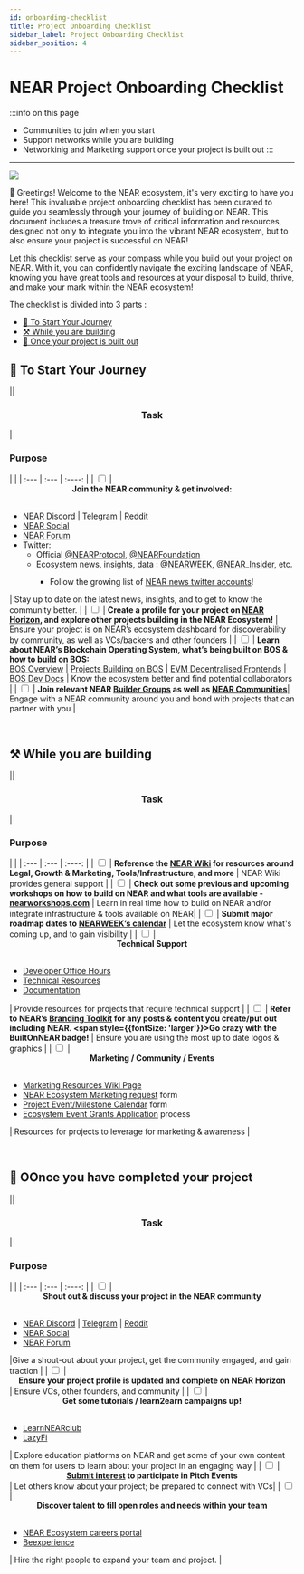 ```yaml
---
id: onboarding-checklist
title: Project Onboarding Checklist
sidebar_label: Project Onboarding Checklist
sidebar_position: 4
---
```


# NEAR Project Onboarding Checklist

:::info on this page
* Communities to join when you start
* Support networks while you are building
* Networkinig and Marketing support once your project is built out
:::


---

![](https://s3.us-east-2.amazonaws.com/nearhorizon.assets/wiki/onboard-checklist_banner.png)

👋 Greetings! Welcome to the NEAR ecosystem, it's very exciting to have you here! This invaluable project onboarding checklist has been curated to guide you seamlessly through your journey of building on NEAR. This document includes a treasure trove of critical information and resources, designed not only to integrate you into the vibrant NEAR ecosystem, but to also ensure your project is successful on NEAR!

Let this checklist serve as your compass while you build out your project on NEAR. With it, you can confidently navigate the exciting landscape of NEAR, knowing you have great tools and resources at your disposal to build, thrive, and make your mark within the NEAR ecosystem!

The checklist is divided into 3 parts :
<ul> 
  <li><a href="#-to-start-your-journey">🏁 To Start Your Journey</a></li>
  <li><a href="#️-while-you-are-building">⚒️ While you are building</a></li>
  <li><a href="#-once-your-project-is-built-out">🚀 Once your project is built out</a></li>
</ul>



## 🏁 To Start Your Journey

|| <center><h3><strong>Task</strong></h3></center>   | <h3><strong>Purpose</strong></h3> | |
| :--- | :--- |    :----: | 
| <input type="checkbox" className="onboardCheck" name=""/> |<center><strong>Join the NEAR community & get involved: </strong></center> <br/> <ul><li><a href="https://discord.com/invite/UY9Xf2k">NEAR Discord</a> \| <a href="https://t.me/cryptonear">Telegram</a> \| <a href="https://www.reddit.com/r/nearprotocol/">Reddit</a></li><li><a href="https://near.social/">NEAR Social</a></li><li><a href="https://gov.near.org/">NEAR Forum</a></li><li>Twitter:<ul><li>Official <a href="https://twitter.com/nearprotocol">@NEARProtocol</a>, <a href="https://twitter.com/NEARFoundation">@NEARFoundation </a></li><li>Ecosystem news, insights, data : <a href="https://twitter.com/NEARWEEK">@NEARWEEK</a>, <a href="https://twitter.com/near_insider">@NEAR_Insider</a>, etc.</li><ul><li>Follow the growing list of <a href="https://twitter.com/i/lists/1590678464478208001">NEAR news twitter accounts</a>!</li></ul></ul></li></ul>| Stay up to date on the latest news, insights, and to get to know the community better.       | 
| <input type="checkbox" className="onboardCheck" name=""/> | **Create a profile for your project on <a href="https://near.org/horizon">NEAR Horizon</a>, and explore other projects building in the NEAR Ecosystem!**    | Ensure your project is on NEAR’s ecosystem dashboard for discoverability by community, as well as VCs/backers and other founders     |
| <input type="checkbox" className="onboardCheck" name=""/> | **Learn about NEAR’s Blockchain Operating System, what’s being built on BOS & how to build on BOS:** <br/><a href="https://youtu.be/NGX4_ZlzFzs">BOS Overview</a> \| <a href="https://youtu.be/ImKMvoD0W14">Projects Building on BOS</a> \| <a href="https://bos.gg/#/">EVM Decentralised Frontends</a> \| <a href="https://docs.near.org/bos">BOS Dev Docs</a> | Know the ecosystem better and find potential collaborators    |
| <input type="checkbox" className="onboardCheck" name=""/> | **Join relevant NEAR [Builder Groups](https://www.nearbuilders.com/) as well as [NEAR Communities](https://wiki.near.org/ecosystem/communities)**| Engage with a NEAR community around you and bond with projects that can partner with you       | 

<br/>

## ⚒️ While you are building

|| <center><h3><strong>Task</strong></h3></center>   | <h3><strong>Purpose</strong></h3> | |
| :--- | :--- |    :----: | 
| <input type="checkbox" className="onboardCheck" name=""/> | **Reference the [NEAR Wiki](https://wiki.near.org/) for resources around Legal, Growth & Marketing, Tools/Infrastructure, and more** | NEAR Wiki provides general support |
| <input type="checkbox" className="onboardCheck" name=""/> | **Check out some previous and upcoming workshops on how to build on NEAR and what tools are available - [nearworkshops.com](https://www.nearworkshops.com/)** | Learn in real time how to build on NEAR and/or integrate infrastructure & tools available on NEAR|
| <input type="checkbox" className="onboardCheck" name=""/> | **Submit major roadmap dates to [NEARWEEK’s calendar](https://nearweek.com/calendar)** | Let the ecosystem know what's coming up, and to gain visibility         | 
| <input type="checkbox" className="onboardCheck" name=""/> | <center><strong>Technical Support</strong></center> <br/><ul><li><a href="https://near.org/developers/get-help/office-hours/">Developer Office Hours</a></li><li><a href="https://wiki.near.org/development/tech-resources">Technical Resources</a></li><li><a href="https://docs.near.org/">Documentation</a></li></ul>| Provide resources for projects that require technical support |
| <input type="checkbox" className="onboardCheck" name=""/> | **Refer to NEAR’s [Branding Toolkit](https://near.org/brand) for any posts & content you create/put out including NEAR. <span style={{fontSize: 'larger'}}>Go crazy with the BuiltOnNEAR badge!</span>** | Ensure you are using the most up to date logos & graphics | 
| <input type="checkbox" className="onboardCheck" name=""/> | <center><strong>Marketing / Community / Events</strong></center><br/> <ul><li><a href="https://wiki.near.org/support/growth">Marketing Resources Wiki Page</a></li><li><a href="https://drive.google.com/file/d/1NsMDzKxFHoKopgEOpf2JGVXI8NzvDrsc/view">NEAR Ecosystem Marketing request</a> form</li><li><a href="https://4efdmh2cgdi.typeform.com/NEARWEEK-event?typeform-source=nearweek.com">Project Event/Milestone Calendar</a> form</li><li><a href="https://wiki.near.org/support/growth#gtmevent-funding">Ecosystem Event Grants Application</a> process</li></ul>| Resources for projects to leverage for marketing & awareness | 


<br/>

## 🚀 OOnce you have completed your project

|| <center><h3><strong>Task</strong></h3></center>   | <h3><strong>Purpose</strong></h3> | |
| :--- | :--- |    :----: |
| <input type="checkbox" className="onboardCheck" name=""/> |<center><strong>Shout out & discuss your project in the NEAR community </strong></center><br/><ul><li><a href="https://discord.com/invite/UY9Xf2k">NEAR Discord</a> \| <a href="https://t.me/cryptonear">Telegram</a> \| <a href="https://www.reddit.com/r/nearprotocol/">Reddit</a></li><li><a href="https://near.social/">NEAR Social</a></li><li><a href="https://gov.near.org/">NEAR Forum</a></li></ul>|Give a shout-out about your project, get the community engaged, and gain traction | 
| <input type="checkbox" className="onboardCheck" name=""/> | <center><strong>Ensure your project profile is updated and complete on NEAR Horizon</strong></center>   | Ensure VCs, other founders, and community  |
| <input type="checkbox" className="onboardCheck" name=""/> | <center><strong>Get some tutorials / learn2earn campaigns up!</strong></center><br/><ul><li><a href="https://learnnear.club/">LearnNEARclub</a></li><li><a href="https://app.lazyfi.gg/">LazyFi</a></li></ul>| Explore education platforms on NEAR and get some of your own content on them for users to learn about your project in an engaging way |
| <input type="checkbox" className="onboardCheck" name=""/> | <center><strong><a href="https://airtable.com/shrvxDwvMOaBKXzJB">Submit interest</a> to participate in Pitch Events </strong></center>   | Let others know about your project; be prepared to connect with VCs|
| <input type="checkbox" className="onboardCheck" name=""/> | <center><strong>Discover talent to fill open roles and needs within your team</strong></center><br/><ul><li><a href="https://careers.near.org/jobs">NEAR Ecosystem careers portal</a></li><li><a href="https://beexperience.io/">Beexperience</a></li></ul>| Hire the right people to expand your team and project.     |
